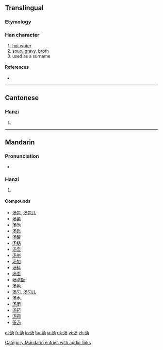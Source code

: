 {{also|湯}}
==Translingual==

===Etymology===
{{Han simp|湯|f=昜|t=丿丿𠄎}}

===Han character===
{{Han char|rn=85|rad=水|as=03|sn=6|four=|canj=水弓尸竹 (ENSH)}}

# [[hot water]]
# [[soup]], [[gravy]], [[broth]]
# used as a surname

====References====
* {{Han ref|kx=0607.051|hdz=31556.010|uh=6C64|ud=27748}}

----

==Cantonese==

===Hanzi===
{{yue-hanzi|jyut=|y=tong1|tra=湯}}

# {{defn|Cantonese}}

----

==Mandarin==

===Pronunciation===
* {{audio|zh-tāng.ogg|audio}}

===Hanzi===
{{cmn-hanzi|tra=湯|pin=[[shāng]] ([[shang1]]), [[tāng]] ([[tang1]]), [[tàng]] ([[tang4]]), [[yáng]] ([[yang2]])|wg=shang<sup>1</sup>, t'ang<sup>1</sup>, t'ang<sup>4</sup>, yang<sup>2</sup>}}

# {{defn|Mandarin}}

====Compounds====
* [[汤包]], [[汤包儿]]
* [[汤菜]]
* [[汤池]]
* [[汤匙]]
* [[汤罐]]
* [[汤锅]]
* [[汤壶]]
* [[汤剂]]
* [[汤加]]
* [[汤料]]
* [[汤面]]
* [[汤泡饭]]
* [[汤色]]
* [[汤勺]], [[汤勺儿]]
* [[汤水]]
* [[汤团]]
* [[汤药]]
* [[汤圆]]
* [[茶汤]]

[[Category:Mandarin entries with audio links]]

[[el:汤]]
[[fr:汤]]
[[lo:汤]]
[[hu:汤]]
[[ja:汤]]
[[uk:汤]]
[[vi:汤]]
[[zh:汤]]